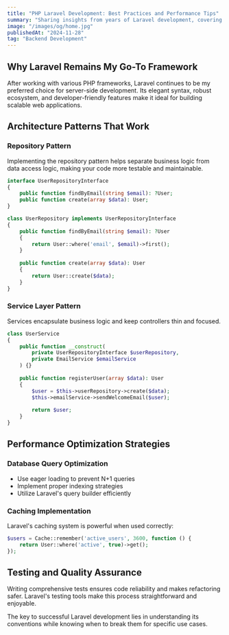 ```yaml
---
title: "PHP Laravel Development: Best Practices and Performance Tips"
summary: "Sharing insights from years of Laravel development, covering architecture patterns, performance optimization, and maintainable code practices."
image: "/images/og/home.jpg"
publishedAt: "2024-11-28"
tag: "Backend Development"
---
```


## Why Laravel Remains My Go-To Framework

After working with various PHP frameworks, Laravel continues to be my preferred choice for server-side development. Its elegant syntax, robust ecosystem, and developer-friendly features make it ideal for building scalable web applications.

## Architecture Patterns That Work

### Repository Pattern
Implementing the repository pattern helps separate business logic from data access logic, making your code more testable and maintainable.

```php
interface UserRepositoryInterface
{
    public function findByEmail(string $email): ?User;
    public function create(array $data): User;
}

class UserRepository implements UserRepositoryInterface
{
    public function findByEmail(string $email): ?User
    {
        return User::where('email', $email)->first();
    }
    
    public function create(array $data): User
    {
        return User::create($data);
    }
}
```

### Service Layer Pattern
Services encapsulate business logic and keep controllers thin and focused.

```php
class UserService
{
    public function __construct(
        private UserRepositoryInterface $userRepository,
        private EmailService $emailService
    ) {}
    
    public function registerUser(array $data): User
    {
        $user = $this->userRepository->create($data);
        $this->emailService->sendWelcomeEmail($user);
        
        return $user;
    }
}
```

## Performance Optimization Strategies

### Database Query Optimization
- Use eager loading to prevent N+1 queries
- Implement proper indexing strategies
- Utilize Laravel's query builder efficiently

### Caching Implementation
Laravel's caching system is powerful when used correctly:

```php
$users = Cache::remember('active_users', 3600, function () {
    return User::where('active', true)->get();
});
```

## Testing and Quality Assurance

Writing comprehensive tests ensures code reliability and makes refactoring safer. Laravel's testing tools make this process straightforward and enjoyable.

The key to successful Laravel development lies in understanding its conventions while knowing when to break them for specific use cases.